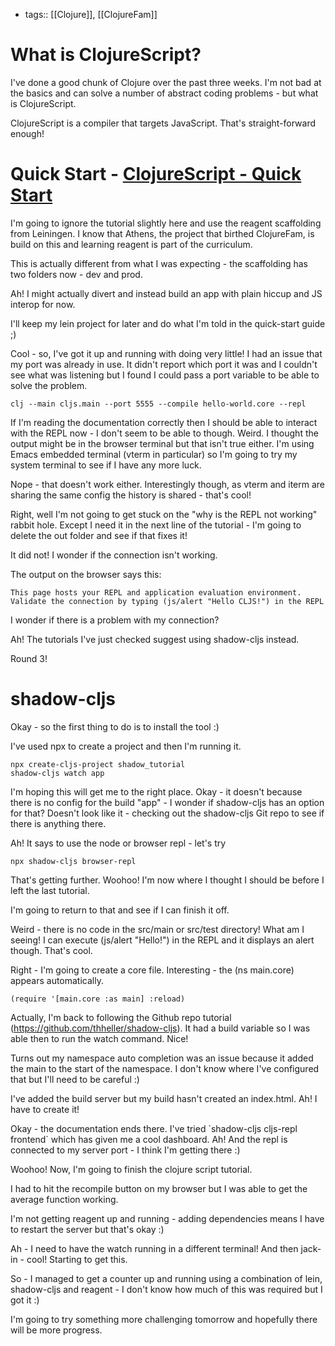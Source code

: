 - tags:: [[Clojure]], [[ClojureFam]]

# What is ClojureScript?

I've done a good chunk of Clojure over the past three weeks. I'm not bad at the basics and can solve a number of abstract coding problems - but what is ClojureScript.

ClojureScript is a compiler that targets JavaScript. That's straight-forward enough!

# Quick Start - [ClojureScript - Quick Start](https://clojurescript.org/guides/quick-start)

I'm going to ignore the tutorial slightly here and use the reagent scaffolding from Leiningen. I know that Athens, the project that birthed ClojureFam, is build on this and learning reagent is part of the curriculum.

This is actually different from what I was expecting - the scaffolding has two folders now - dev and prod.

Ah! I might actually divert and instead build an app with plain hiccup and JS interop for now.

I'll keep my lein project for later and do what I'm told in the quick-start guide ;)

Cool - so, I've got it up and running with doing very little! I had an issue that my port was already in use. It didn't report which port it was and I couldn't see what was listening but I found I could pass a port variable to be able to solve the problem.

    clj --main cljs.main --port 5555 --compile hello-world.core --repl

If I'm reading the documentation correctly then I should be able to interact with the REPL now - I don't seem to be able to though. Weird. I thought the output might be in the browser terminal but that isn't true either. I'm using Emacs embedded terminal (vterm in particular) so I'm going to try my system terminal to see if I have any more luck.

Nope - that doesn't work either. Interestingly though, as vterm and iterm are sharing the same config the history is shared - that's cool!

Right, well I'm not going to get stuck on the "why is the REPL not working" rabbit hole. Except I need it in the next line of the tutorial - I'm going to delete the out folder and see if that fixes it!

It did not! I wonder if the connection isn't working.

The output on the browser says this:

    This page hosts your REPL and application evaluation environment. Validate the connection by typing (js/alert "Hello CLJS!") in the REPL

I wonder if there is a problem with my connection?

Ah! The tutorials I've just checked suggest using shadow-cljs instead.

Round 3!

# shadow-cljs

Okay - so the first thing to do is to install the tool :)

I've used npx to create a project and then I'm running it.

    npx create-cljs-project shadow_tutorial
    shadow-cljs watch app

I'm hoping this will get me to the right place. Okay - it doesn't because there is no config for the build "app" - I wonder if shadow-cljs has an option for that? Doesn't look like it - checking out the shadow-cljs Git repo to see if there is anything there.

Ah! It says to use the node or browser repl - let's try

    npx shadow-cljs browser-repl

That's getting further. Woohoo! I'm now where I thought I should be before I left the last tutorial.

I'm going to return to that and see if I can finish it off.

Weird - there is no code in the src/main or src/test directory! What am I seeing! I can execute (js/alert "Hello!") in the REPL and it displays an alert though. That's cool.

Right - I'm going to create a core file. Interesting - the (ns main.core) appears automatically.

    (require '[main.core :as main] :reload)

Actually, I'm back to following the Github repo tutorial (<https://github.com/thheller/shadow-cljs>). It had a build variable so I was able then to run the watch command. Nice!

Turns out my namespace auto completion was an issue because it added the main to the start of the namespace. I don't know where I've configured that but I'll need to be careful :)

I've added the build server but my build hasn't created an index.html. Ah! I have to create it!

Okay - the documentation ends there. I've tried \`shadow-cljs cljs-repl frontend\` which has given me a cool dashboard. Ah! And the repl is connected to my server port - I think I'm getting there :)

Woohoo! Now, I'm going to finish the clojure script tutorial.

I had to hit the recompile button on my browser but I was able to get the average function working.

I'm not getting reagent up and running - adding dependencies means I have to restart the server but that's okay :)

Ah - I need to have the watch running in a different terminal! And then jack-in - cool! Starting to get this.

So - I managed to get a counter up and running using a combination of lein, shadow-cljs and reagent - I don't know how much of this was required but I got it :)

I'm going to try something more challenging tomorrow and hopefully there will be more progress.
